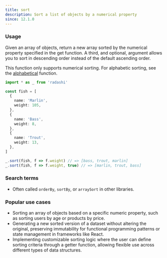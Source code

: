 ```yaml
---
title: sort
description: Sort a list of objects by a numerical property
since: 12.1.0
---
```


### Usage

Given an array of objects, return a new array sorted by the numerical property specified in the get function. A third, and optional, argument allows you to sort in descending order instead of the default ascending order.

This function only supports numerical sorting. For alphabetic sorting, see the [alphabetical](./alphabetical) function.

```ts
import * as _ from 'radashi'

const fish = [
  {
    name: 'Marlin',
    weight: 105,
  },
  {
    name: 'Bass',
    weight: 8,
  },
  {
    name: 'Trout',
    weight: 13,
  },
]

_.sort(fish, f => f.weight) // => [bass, trout, marlin]
_.sort(fish, f => f.weight, true) // => [marlin, trout, bass]
```

### Search terms

- Often called `orderBy`, `sortBy`, or `arraySort` in other libraries.

### Popular use cases

- Sorting an array of objects based on a specific numeric property, such as sorting users by age or products by price.
- Generating a new sorted version of a dataset without altering the original, preserving immutability for functional programming patterns or state management in frameworks like React.
- Implementing customizable sorting logic where the user can define sorting criteria through a getter function, allowing flexible use across different types of data structures.
